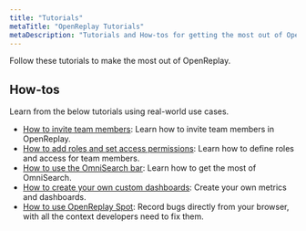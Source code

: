 ```yaml
---
title: "Tutorials"
metaTitle: "OpenReplay Tutorials"
metaDescription: "Tutorials and How-tos for getting the most out of OpenReplay."
---
```


Follow these tutorials to make the most out of OpenReplay.

## How-tos

Learn from the below tutorials using real-world use cases.

- [How to invite team members](/tutorials/invite-team-members): Learn how to invite team members in OpenReplay.
- [How to add roles and set access permissions](/tutorials/roles-and-access): Learn how to define roles and access for team members.
- [How to use the OmniSearch bar](/tutorials/omnisearch): Learn how to get the most of OmniSearch.
- [How to create your own custom dashboards](/tutorials/custom-dashboard): Create your own metrics and dashboards.
- [How to use OpenReplay Spot](/tutorials/spot): Record bugs directly from your browser, with all the context developers need to fix them.
